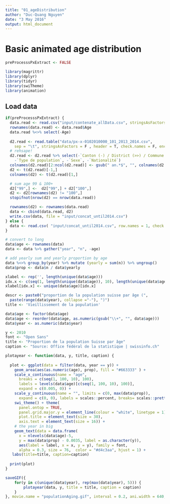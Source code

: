 ```yaml
---
title: "01_ageDistribution"
author: "Duc-Quang Nguyen"
date: "3 May 2016"
output: html_document
---
```




# Basic animated age distribution
```r
preProcesssPxExtract <- FALSE

library(magrittr)
library(dplyr)
library(tidyr)
library(swiTheme)
library(animation)
```

## Load data
```r
if(preProcesssPxExtract) {
  data.read <- read.csv("input/contenate_allData.csv", stringsAsFactors = F, check.names = F)
  rownames(data.read) <- data.read$Age
  data.read %<>% select(-Age)
  
  d2.read <- read.table("data/px-x-0102010000_101_2013_2014.csv", 
    sep = "\t", stringsAsFactors = F , header = T, check.names = F, encoding = "latin1")
  # rehsape! 
  d2.read <- d2.read %>% select(-`Canton (-) / District (>>) / Commune (......)`, 
    -`Type de population`, -`Sexe`, -`Nationalité`)
  colnames(d2.read)[2:ncol(d2.read)] <- gsub(" an.*$", "", colnames(d2.read)[2:ncol(d2.read)]  )
  d2 <- t(d2.read)[-1,]
  colnames(d2) <- t(d2.read)[1,]

  # sum age 99 & 100+
  d2["99",] <-  d2["99",] + d2["100",]
  d2 <- d2[rownames(d2) != "100",]
  stopifnot(nrow(d2) == nrow(data.read))

  rownames(d2) <- rownames(data.read)  
  data <- cbind(data.read, d2)
  write.csv(data, file = "input/concat_until2014.csv")
} else {
  data <- read.csv( "input/concat_until2014.csv", row.names = 1, check.names = F)
}

# convert to long
data$age <- rownames(data)
data <- data %>% gather("year", "n", -age)

# add yearly sum and yearly proportion by age
data %<>% group_by(year) %>% mutate (yearly = sum(n)) %>% ungroup()
data$prop <- data$n / data$yearly
```

```r
xlabel <- rep('', length(unique(data$age)))
idx.x <- c(seq(1, length(unique(data$age)), 10), length(unique(data$age)))
xlabel[idx.x] <- unique(data$age)[idx.x]

descr <- paste0("proportion de la population suisse par âge (", 
  paste(range(data$year), collapse ="-"), ")")
title <- 'Vieillissement de la population'

data$age <- factor(data$age)
data$age <- reorder(data$age, as.numeric(gsub("\\+", "", data$age)))
data$year <- as.numeric(data$year)

y <- 2010
font <- "Open Sans"
title <- "Proportion de la population Suisse par âge"
caption <- "Source: Office fédéral de la statistique | swissinfo.ch"

plotayear <- function(data, y, title, caption) {
  
  plot <- ggplot(data = filter(data, year == y)) + 
    geom_area(aes(as.numeric(age), prop), fill = "#663333" ) + 
    scale_x_continuous(name = "age", 
      breaks = c(seq(1, 100, 10), 100),
      labels = levels(data$age)[c(seq(1, 100, 10), 100)],
      expand = c(0.005, 0)) +
    scale_y_continuous(name = "", limits = c(0, max(data$prop)), 
      expand = c(0, 0), labels = scales::percent, breaks= scales::pretty_breaks( n = 4)) +
    swi_theme() + theme(
      panel.ontop = TRUE, 
      panel.grid.major.y = element_line(colour = "white", linetype = 1),
      plot.title = element_text(size = 30),
      axis.text = element_text(size = 16)) + 
    # the year in big
    geom_text(data = data.frame(
      x = nlevels(data$age)-5, 
      y = max(data$prop) - 0.0035, label = as.character(y)),
      aes(label = label, x = x, y = y), family = font, 
      alpha = 0.3, size = 76,  color = "#d4c3aa", hjust = 1) +
   labs(title=title, caption=caption) 
  
  print(plot)
}

saveGIF({
	for(y in c(unique(data$year), rep(max(data$year), 5))) {
		plotayear(data, y, title = title, caption = caption)
	}
}, movie.name = "populationAging.gif", interval = 0.2, ani.width = 640, ani.height = 770, loop = TRUE)







```